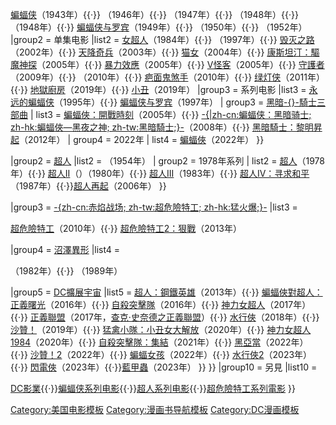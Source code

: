<noinclude>{{noteTA
|G1=Movie
|G2=美國漫畫
}}</noinclude>{{Navbox

|name = DC漫画电影
|title = [[DC漫画改编电影列表|DC漫画电影]]
|group1 = 真人電影
|list1  = {{Navbox|child
|group1 = 连续影片
|list1  = {{link-en|惊奇队长的冒险|Adventures of Captain Marvel}}（1941年）{{·}} {{link-en|間諜粉碎者 (连续剧)|Spy Smasher (serial)|間諜粉碎者}}（1942年）{{·}} [[蝙蝠侠 (1943年电影)|蝙蝠侠]]（1943年）{{·}} {{link-en|短途飞行哈里根 (连续剧)|Hop Harrigan (serial)|短途飞行哈里根}}（1946年）{{·}} {{link-en|治安会会员|The Vigilante}}（1947年）{{·}} {{link-en|超人 (连续剧)|Superman (serial)|超人}}（1948年）{{·}} {{link-en|刚果比尔 (连续剧)|Congo Bill (serial)|刚果比尔}}（1948年）{{·}} [[蝙蝠侠与罗宾 (系列电影)|蝙蝠侠与罗宾]]（1949年）{{·}} {{link-en|原子人大战超人|Atom Man vs. Superman}}（1950年）{{·}} {{link-en|黑鹰 (连续剧)|Blackhawk (serial)|黑鹰}}（1952年）
|group2 = 单集电影
|list2  =  [[女超人 (电影)|女超人]]（1984年）{{·}} {{link-en|鋼鐵悍將|Steel (1997 film)}}（1997年）{{·}} [[毁灭之路]]（2002年）{{·}} [[天降奇兵]]（2003年）{{·}} [[猫女 (电影)|猫女]]（2004年）{{·}} [[康斯坦汀：驅魔神探]]（2005年）{{·}} [[暴力效應]]（2005年）{{·}} [[V怪客]]（2005年）{{·}} [[守護者 (電影)|守護者]]（2009年）{{·}} {{link-en|敗者為王 (2010年電影)|The Losers (film)|敗者為王}}（2010年）{{·}} [[疤面鬼煞手]]（2010年）{{·}} [[绿灯侠 (电影)|绿灯侠]]（2011年）{{·}} [[地狱厨房 (2019年电影)|地獄廚房]]（2019年）{{·}} [[小丑 (電影)|小丑]]（2019年）
|group3 = 系列电影
|list3  = {{Navbox|child
|group1 = [[蝙蝠俠]]
|list1  = 
{{Navbox subgroup
| group1 = 1966年
| list1  = [[蝙蝠侠 (1966年电影)|蝙蝠侠]]（1966年）
| group2 = 1989年系列
| list2  = [[蝙蝠俠 (1989年電影)|蝙蝠俠]]（1989年）{{·}} [[蝙蝠侠归来]]（1992年）{{·}} [[永远的蝙蝠侠]]（1995年）{{·}} [[蝙蝠侠与罗宾 (电影)|蝙蝠侠与罗宾]]（1997年）
| group3 = [[黑暗騎士三部曲|黑暗-{}-騎士三部曲]]
| list3  = [[蝙蝠俠：開戰時刻]]（2005年）{{·}} [[黑暗騎士|-{|zh-cn:蝙蝠侠：黑暗骑士; zh-hk:蝙蝠俠—黑夜之神; zh-tw:黑暗騎士;}-]]（2008年）{{·}} [[黑暗騎士：黎明昇起]]（2012年）
| group4 = 2022年
| list4  = [[蝙蝠俠 (2022年電影)|蝙蝠俠]]（2022年）
}}
</div>
|group2 = [[超人]]
|list2  = 
{{Navbox subgroup
| group1 = 1951年系列
| list1  = {{link-en|超人大戰鼴鼠人|Superman and the Mole Men}}（1951年）{{·}} {{link-en|超人誕生之日|Stamp Day for Superman}}（1954年）
| group2 = 1978年系列
| list2  = [[超人 (电影)|超人]]（1978年）{{·}} [[超人II]]（{{link-en|超人II：李察·唐纳剪辑版|Superman II: The Richard Donner Cut|导演剪辑版}}）（1980年）{{·}} [[超人III]]（1983年）{{·}} [[超人IV：寻求和平]]（1987年）{{·}}[[超人再起]]（2006年）
}}
</div>
|group3 = [[赤焰战场|-{zh-cn:赤焰战场; zh-tw:超危險特工; zh-hk:猛火爆;}-]]
|list3  = <div>
[[超危險特工]]（2010年）{{·}} [[超危險特工2：狠戰]]（2013年）
</div>
|group4 = [[沼澤異形]]
|list4  = <div>
{{link-en|沼澤異形 (電影)|Swamp Thing (film)|沼澤異形}}（1982年）{{·}} {{link-en|沼澤異形歸來|The Return of Swamp Thing}}（1989年）
</div>
</div>
|group5 = [[DC擴展宇宙]]
|list5  = [[超人：鋼鐵英雄]]（2013年）{{·}} [[蝙蝠俠對超人：正義曙光]]（2016年）{{·}} [[自殺突擊隊 (電影)|自殺突擊隊]]（2016年）{{·}} [[神力女超人 (2017年電影)|神力女超人]]（2017年）{{·}} [[正義聯盟 (電影)|正義聯盟]]（2017年，[[查克·史奈德之正義聯盟]]）{{·}} [[水行俠 (電影)|水行俠]]（2018年）{{·}} [[沙贊！ (電影)|沙贊！]]（2019年）{{·}} [[猛禽小隊：小丑女大解放]]（2020年）{{·}} [[神力女超人1984]]（2020年）{{·}} [[自殺突擊隊：集結]]（2021年）{{·}} [[黑亞當 (電影)|黑亞當]]（2022年）{{·}} [[沙贊！2]]（2022年）{{·}} [[蝙蝠女孩 (電影)|蝙蝠女孩]]（2022年）{{·}} [[水行俠2]]（2023年）{{·}} [[閃電俠 (電影)|閃電俠]]（2023年）{{·}}[[藍甲蟲 (電影)|藍甲蟲]]（2023年）
}}
}}
|group10 = 另見
|list10  = <div>
[[DC影業]]{{·}}[[蝙蝠侠系列电影]]{{·}}[[超人系列电影]]{{·}}[[超危險特工系列電影]]
}}<noinclude>
{{collapsible option}}
[[Category:美国电影模板]]
[[Category:漫画书导航模板]]
[[Category:DC漫画模板]]
</noinclude>